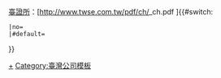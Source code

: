 [[臺灣證券交易所|臺證所]]：[http://www.twse.com.tw/pdf/ch/{{{1}}}_ch.pdf '''{{{1}}}''']<includeonly>{{#switch:{{{Category|}}}
 |no=
 |#default={{main other|{{{cat|[[Category:臺灣證券交易所上市公司]]}}}}}
}}</includeonly><noinclude>
[[Category:臺灣證券交易所上市公司|+]]
[[Category:股票代码模板|{{PAGENAME}}]]
[[Category:臺灣公司模板]]
</noinclude>